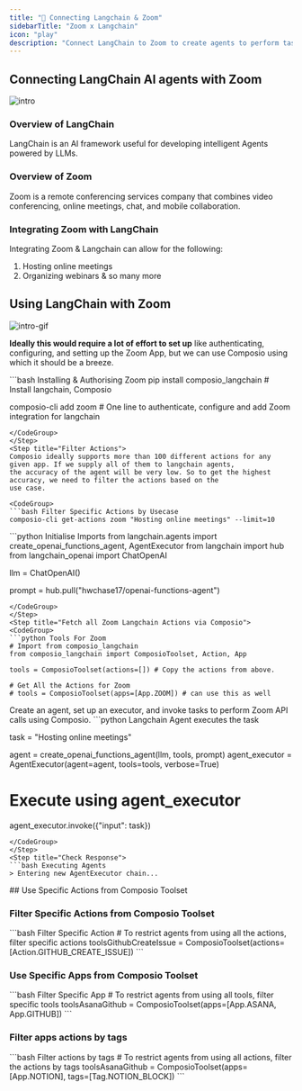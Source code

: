 ```yaml
---
title: "🚀 Connecting Langchain & Zoom"
sidebarTitle: "Zoom x Langchain"
icon: "play"
description: "Connect LangChain to Zoom to create agents to perform tasks using natural language"
---
```


## Connecting LangChain AI agents with Zoom
![intro](/media/intro.jpg)

### Overview of LangChain

LangChain is an AI framework useful for developing intelligent Agents powered by LLMs.

### Overview of Zoom

Zoom is a remote conferencing services company that combines video conferencing, online meetings, chat, and mobile collaboration.

### Integrating Zoom with LangChain

Integrating Zoom & Langchain can allow for the following:

1. Hosting online meetings
2. Organizing webinars
& so many more

## Using LangChain with Zoom
![intro-gif](/media/intro.gif)
<Steps>
<Step title="Setting Up the Environment">

**Ideally this would require a lot of effort to set up** like authenticating, configuring, and setting up the Zoom App, but we can use Composio using which it should be a breeze.

<CodeGroup>
```bash Installing & Authorising Zoom
pip install composio_langchain # Install langchain, Composio 

composio-cli add zoom # One line to authenticate, configure and add Zoom integration for langchain
```
</CodeGroup>
</Step>
<Step title="Filter Actions">
Composio ideally supports more than 100 different actions for any given app. If we supply all of them to langchain agents, 
the accuracy of the agent will be very low. So to get the highest accuracy, we need to filter the actions based on the 
use case.

<CodeGroup>
```bash Filter Specific Actions by Usecase
composio-cli get-actions zoom "Hosting online meetings" --limit=10
```
</CodeGroup>

</Step>
<Step title="Import Base Packages">

<CodeGroup>
```python Initialise Imports
from langchain.agents import create_openai_functions_agent, AgentExecutor
from langchain import hub
from langchain_openai import ChatOpenAI


llm = ChatOpenAI()

prompt = hub.pull("hwchase17/openai-functions-agent")
```
</CodeGroup>
</Step>
<Step title="Fetch all Zoom Langchain Actions via Composio">
<CodeGroup>
```python Tools For Zoom
# Import from composio_langchain
from composio_langchain import ComposioToolset, Action, App

tools = ComposioToolset(actions=[]) # Copy the actions from above. 

# Get All the Actions for Zoom
# tools = ComposioToolset(apps=[App.ZOOM]) # can use this as well
```
</CodeGroup>
</Step>
<Step title="Execute the Agent">
Create an agent, set up an executor, and invoke tasks to perform Zoom API calls using Composio. 
<CodeGroup>
```python Langchain Agent executes the task

task = "Hosting online meetings"

agent = create_openai_functions_agent(llm, tools, prompt)
agent_executor = AgentExecutor(agent=agent, tools=tools, verbose=True)

# Execute using agent_executor
agent_executor.invoke({"input": task})
```
</CodeGroup>
</Step>
<Step title="Check Response">
```bash Executing Agents
> Entering new AgentExecutor chain...
```
</Step>
</Steps>
## Use Specific Actions from Composio Toolset

### Filter Specific Actions from Composio Toolset

<CodeGroup>
```bash Filter Specific Action
# To restrict agents from using all the actions, filter specific actions
toolsGithubCreateIssue = ComposioToolset(actions=[Action.GITHUB_CREATE_ISSUE])
```
</CodeGroup>

### Use Specific Apps from Composio Toolset
<CodeGroup>
```bash Filter Specific App
# To restrict agents from using all tools, filter specific tools
toolsAsanaGithub = ComposioToolset(apps=[App.ASANA, App.GITHUB])
```
</CodeGroup>

### Filter apps actions by tags 
<CodeGroup>
```bash Filter actions by tags
# To restrict agents from using all actions, filter the actions by tags
toolsAsanaGithub = ComposioToolset(apps=[App.NOTION], tags=[Tag.NOTION_BLOCK])
```
</CodeGroup>

